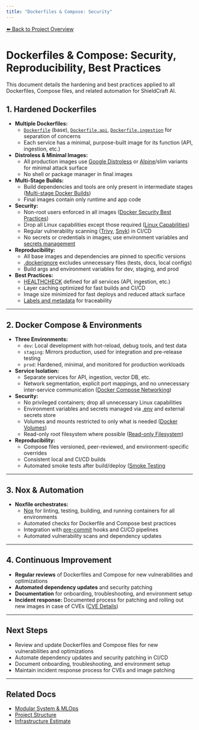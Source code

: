 ```yaml
---
title: "Dockerfiles & Compose: Security"
---
```


[⬅️ Back to Project Overview](/)
# Dockerfiles & Compose: Security, Reproducibility, Best Practices
This document details the hardening and best practices applied to all Dockerfiles, Compose files, and related automation for ShieldCraft AI.

## 1. Hardened Dockerfiles
- **Multiple Dockerfiles:**
  - [`Dockerfile`](https://docs.docker.com/engine/reference/builder/) (base), [`Dockerfile.api`](https://docs.docker.com/engine/reference/builder/), [`Dockerfile.ingestion`](https://docs.docker.com/engine/reference/builder/) for separation of concerns
  - Each service has a minimal, purpose-built image for its function (API, ingestion, etc.)
- **Distroless & Minimal Images:**
  - All production images use [Google Distroless](https://github.com/GoogleContainerTools/distroless) or [Alpine](https://hub.docker.com/_/alpine)/slim variants for minimal attack surface
  - No shell or package manager in final images
- **Multi-Stage Builds:**
  - Build dependencies and tools are only present in intermediate stages ([Multi-stage Docker Builds](https://docs.docker.com/build/building/multi-stage/))
  - Final images contain only runtime and app code
- **Security:**
  - Non-root users enforced in all images ([Docker Security Best Practices](https://docs.docker.com/engine/security/))
  - Drop all Linux capabilities except those required ([Linux Capabilities](https://docs.docker.com/engine/reference/run/#runtime-privilege-and-linux-capabilities))
  - Regular vulnerability scanning ([Trivy](https://aquasecurity.github.io/trivy/), [Snyk](https://snyk.io/)) in CI/CD
  - No secrets or credentials in images; use environment variables and [secrets management](https://aws.amazon.com/secrets-manager/)
- **Reproducibility:**
  - All base images and dependencies are pinned to specific versions
  - [.dockerignore](https://docs.docker.com/engine/reference/builder/#dockerignore-file) excludes unnecessary files (tests, docs, local configs)
  - Build args and environment variables for dev, staging, and prod
- **Best Practices:**
  - [HEALTHCHECK](https://docs.docker.com/engine/reference/builder/#healthcheck) defined for all services (API, ingestion, etc.)
  - Layer caching optimized for fast builds and CI/CD
  - Image size minimized for fast deploys and reduced attack surface
  - [Labels and metadata](https://docs.docker.com/engine/reference/builder/#label) for traceability

---

## 2. Docker Compose & Environments
- **Three Environments:**
  - `dev`: Local development with hot-reload, debug tools, and test data
  - `staging`: Mirrors production, used for integration and pre-release testing
  - `prod`: Hardened, minimal, and monitored for production workloads
- **Service Isolation:**
  - Separate services for API, ingestion, vector DB, etc.
  - Network segmentation, explicit port mappings, and no unnecessary inter-service communication ([Docker Compose Networking](https://docs.docker.com/compose/networking/))
- **Security:**
  - No privileged containers; drop all unnecessary Linux capabilities
  - Environment variables and secrets managed via [.env](https://docs.docker.com/compose/environment-variables/) and external secrets store
  - Volumes and mounts restricted to only what is needed ([Docker Volumes](https://docs.docker.com/storage/volumes/))
  - Read-only root filesystem where possible ([Read-only Filesystem](https://docs.docker.com/engine/reference/run/#read-only-filesystem))
- **Reproducibility:**
  - Compose files versioned, peer-reviewed, and environment-specific overrides
  - Consistent local and CI/CD builds
  - Automated smoke tests after build/deploy ([Smoke Testing](https://en.wikipedia.org/wiki/Smoke_testing_(software))

---

## 3. Nox & Automation
- **Noxfile orchestrates:**
  - [Nox](https://nox.thea.codes/) for linting, testing, building, and running containers for all environments
  - Automated checks for Dockerfile and Compose best practices
  - Integration with [pre-commit](https://pre-commit.com/) hooks and CI/CD pipelines
  - Automated vulnerability scans and dependency updates

---

## 4. Continuous Improvement
- **Regular reviews** of Dockerfiles and Compose for new vulnerabilities and optimizations
- **Automated dependency updates** and security patching
- **Documentation** for onboarding, troubleshooting, and environment setup
- **Incident response:** Documented process for patching and rolling out new images in case of CVEs ([CVE Details](https://cve.mitre.org/))

---

## Next Steps
- Review and update Dockerfiles and Compose files for new vulnerabilities and optimizations
- Automate dependency updates and security patching in CI/CD
- Document onboarding, troubleshooting, and environment setup
- Maintain incident response process for CVEs and image patching

---

## Related Docs
- [Modular System & MLOps](/modular_mlops_governance)
- [Project Structure](/project_structure)
- [Infrastructure Estimate](/infra_estimate)
